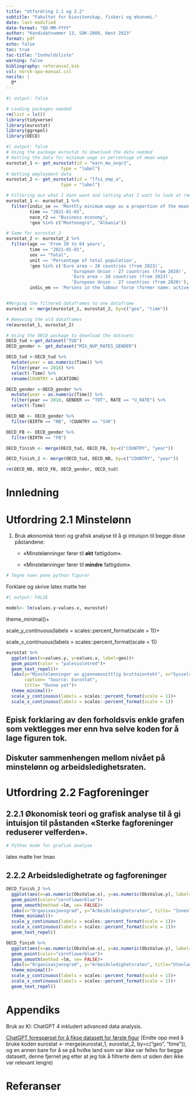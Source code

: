 ```yaml
---
title: "Utfordring 2.1 og 2.2"
subtitle: "Fakultet for biovitenskap, fiskeri og økonomi."
date: last-modified
date-format: "DD-MM-YYYY"
author: "Kandidatnummer 13, SOK-2008, Høst 2023"
format: pdf
echo: false
toc: true
toc-title: "Innholdsliste"
warning: false
bibliography: referanse2.bib
csl: norsk-apa-manual.csl
nocite: |
  @*
---
```


```r
#| output: false

# Loading packages needed
rm(list = ls())
library(tidyverse)
library(eurostat)
library(ggrepel)
library(OECD)
```

```r
#| output: false
# Using the package eurostat to download the data needed
# Getting the data for minimum wage in percentage of mean wage
eurostat_1 <- get_eurostat(id = "earn_mw_avgr2", 
                     type = "label")
# Getting employment data
eurostat_2 <- get_eurostat(id = "lfsi_emp_a", 
                     type = "label")
```

```r
# Filtering out what I dont want and letting what I want to look at remain
eurostat_1 <- eurostat_1 %>%
  filter(indic_se == 'Monthly minimum wage as a proportion of the mean gross monthly earnings',
         time == "2021-01-01",
         nace_r2 == "Business economy",
         !geo %in% c("Montenegro", "Albania"))

# Same for eurostat_2
eurostat_2 <- eurostat_2 %>%
  filter(age == 'From 20 to 64 years',
         time == "2021-01-01",
         sex == "Total",
         unit == 'Percentage of total population',
         !geo %in% c('Euro area – 20 countries (from 2023)',
                         'European Union - 27 countries (from 2020)',
                         'Euro area – 20 countries (from 2023)',
                         'European Union - 27 countries (from 2020)'),
         indic_em == 'Persons in the labour force (former name: active persons)')


#Merging the filtered dataframes to one dataframe
eurostat <- merge(eurostat_1, eurostat_2, by=c("geo", "time"))

# Removing the old dataframes
rm(eurostat_1, eurostat_2)
```

```r
# Using the OECD package to download the datasets
OECD_tud <-get_dataset("TUD")
OECD_gender <- get_dataset("MIG_NUP_RATES_GENDER")
```

```r
OECD_tud <-OECD_tud %>%
  mutate(year = as.numeric(Time)) %>%
  filter(year == 2018) %>%
  select(-Time) %>%
  rename(COUNTRY = LOCATION)

OECD_gender <-OECD_gender %>%
  mutate(year = as.numeric(Time)) %>%
  filter(year == 2018, GENDER == "TOT", RATE == "U_RATE") %>%
  select(-Time)

OECD_NB <- OECD_gender %>%
  filter(BIRTH == "NB", !COUNTRY == "SVK")

OECD_FB <- OECD_gender %>%
  filter(BIRTH == "FB")

OECD_finish <- merge(OECD_tud, OECD_FB, by=c("COUNTRY", "year"))

OECD_finish_2 <- merge(OECD_tud, OECD_NB, by=c("COUNTRY", "year"))

rm(OECD_NB, OECD_FB, OECD_gender, OECD_tud)
```

# Innledning

# Utfordring 2.1 Minstelønn

1.  Bruk økonomisk teori og grafisk analyse til å gi intuisjon til begge disse påstandene:

    -   «Minstelønninger fører til **økt** fattigdom».

    -   «Minstelønninger fører til **mindre** fattigdom».

```r
# Tegne noen pene python figurer
```

Forklare og skrive latex matte her

```r
#| output: FALSE

model<- lm(values.y~values.x, eurostat)
```

theme_minimal()+

scale_y_continuous(labels = scales::percent_format(scale = 1))+

scale_x_continuous(labels = scales::percent_format(scale = 1))

```r
eurostat %>%
  ggplot(aes(x=values.y, y=values.x, label=geo))+
  geom_point(color = "palevioletred")+
  geom_text_repel()+
  labs(y="Minstelønninger av gjennomsnittlig bruttoinntekt", x="Sysselsetting for alder 20-64",
       caption= "Source: Eurostat",
       title= "Dunno yet")+
  theme_minimal()+
  scale_y_continuous(labels = scales::percent_format(scale = 1))+
  scale_x_continuous(labels = scales::percent_format(scale = 1))
```

## Episk forklaring av den forholdsvis enkle grafen som vektlegges mer enn hva selve koden for å lage figuren tok.

## Diskuter sammenhengen mellom nivået på minstelønn og arbeidsledighetsraten.

# Utfordring 2.2 Fagforeninger

## 2.2.1 Økonomisk teori og grafisk analyse til å gi intuisjon til påstanden «Sterke fagforeninger reduserer velferden».

```r
# Python kode for grafisk analyse

```

latex matte her lmao

## 2.2.2 Arbeidsledighetrate og fagforeninger

```r
OECD_finish_2 %>%
  ggplot(aes(x=as.numeric(ObsValue.x), y=as.numeric(ObsValue.y), label=COUNTRY))+
  geom_point(color="cornflowerblue")+
  geom_smooth(method =lm, se= FALSE)+
  labs(x="Organisasjonsgrad", y="Arbeidsledighetsraten", title= "Innenlandsfødte")+
  theme_minimal()+
  scale_y_continuous(labels = scales::percent_format(scale = 1))+
  scale_x_continuous(labels = scales::percent_format(scale = 1))+
  geom_text_repel()
```

```r
OECD_finish %>%
  ggplot(aes(x=as.numeric(ObsValue.x), y=as.numeric(ObsValue.y), label=COUNTRY))+
  geom_point(color="cornflowerblue")+
  geom_smooth(method =lm, se= FALSE)+
  labs(x="Organisasjonsgrad", y="Arbeidsledighetsraten", title="Utenlandsfødte")+
  theme_minimal()+
  scale_y_continuous(labels = scales::percent_format(scale = 1))+
  scale_x_continuous(labels = scales::percent_format(scale = 1))+
  geom_text_repel()
```

# Appendiks

Bruk av KI: ChatGPT 4 inkludert advanced data analysis.

[ChatGPT forespørsel for å fikse datasett for første figur](https://chat.openai.com/share/26eade71-5a65-4eaf-9ea7-09ecf978cff6) (Endte opp med å bruke koden eurostat \<- merge(eurostat_1, eurostat_2, by=c("geo", "time")), og en annen bare for å se på hvilke land som var ikke var felles for begge datasett, denne fjernet jeg etter at jeg tok å filtrerte dem ut siden den ikke var relevant lengre)

# Referanser
